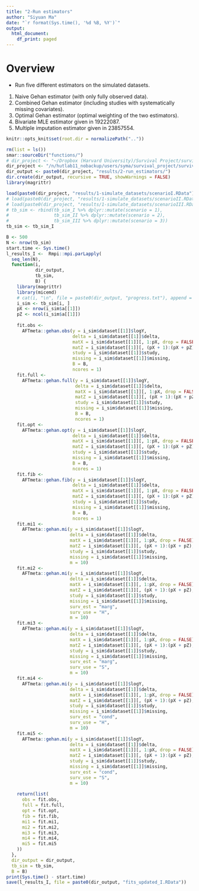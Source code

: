 ```yaml
---
title: "2-Run estimators"
author: "Siyuan Ma"
date: "`r format(Sys.time(), '%d %B, %Y')`"
output:
  html_document:
    df_print: paged
---
```

# Overview
- Run five different estimators on the simulated datasets.
1. Naive Gehan estimator (with only fully observed data).
2. Combined Gehan estimator (including studies with systematically missing covariates).
3. Optimal Gehan estimator (optimal weighting of the two estimators).
4. Bivariate MLE estimator given in 19222087.
5. Multiple imputation estimator given in 23857554.
```r
knitr::opts_knit$set(root.dir = normalizePath(".."))
```
```r
rm(list = ls())
smar::sourceDir("functions/")
# dir_project <- "~/Dropbox (Harvard University)/Survival Project/survival_paper/"
dir_project <- "/n/hutlab11_nobackup/users/syma/survival_project/survival_paper/"
dir_output <- paste0(dir_project, "results/2-run_estimators/")
dir.create(dir_output, recursive = TRUE, showWarnings = FALSE)
library(magrittr)
```
```r
load(paste0(dir_project, "results/1-simulate_datasets/scenarioI.RData"))
# load(paste0(dir_project, "results/1-simulate_datasets/scenarioII.RData"))
# load(paste0(dir_project, "results/1-simulate_datasets/scenarioIII.RData"))
# tb_sim <- rbind(tb_sim_I %>% dplyr::mutate(scenario = 1),
#                 tb_sim_II %>% dplyr::mutate(scenario = 2),
#                 tb_sim_III %>% dplyr::mutate(scenario = 3))
tb_sim <- tb_sim_I
```
```r
B <- 500
N <- nrow(tb_sim)
start.time <- Sys.time()
l_results_I <-  Rmpi::mpi.parLapply(
  seq_len(N),
  function(i,
           dir_output,
           tb_sim,
           B) {
    library(magrittr)
    library(micemd)
    # cat(i, "\n", file = paste0(dir_output, "progress.txt"), append = TRUE)
    i_sim <- tb_sim[i, ]
    pX <- nrow(i_sim$a[[1]])
    pZ <- ncol(i_sim$a[[1]])
    
    fit.obs <-
      AFTmeta::gehan.obs(y = i_sim$dataset[[1]]$logY,
                         delta = i_sim$dataset[[1]]$delta,
                         matX = i_sim$dataset[[1]][, 1:pX, drop = FALSE] %>% as.matrix,
                         matZ = i_sim$dataset[[1]][, (pX + 1):(pX + pZ), drop = FALSE] %>% as.matrix,
                         study = i_sim$dataset[[1]]$study,
                         missing = i_sim$dataset[[1]]$missing,
                         B = B,
                         ncores = 1)
    fit.full <-
      AFTmeta::gehan.full(y = i_sim$dataset[[1]]$logY,
                          delta = i_sim$dataset[[1]]$delta,
                          matX = i_sim$dataset[[1]][, 1:pX, drop = FALSE] %>% as.matrix,
                          matZ = i_sim$dataset[[1]][, (pX + 1):(pX + pZ), drop = FALSE] %>% as.matrix,
                          study = i_sim$dataset[[1]]$study,
                          missing = i_sim$dataset[[1]]$missing,
                          B = B,
                          ncores = 1)
    fit.opt <-
      AFTmeta::gehan.opt(y = i_sim$dataset[[1]]$logY,
                         delta = i_sim$dataset[[1]]$delta,
                         matX = i_sim$dataset[[1]][, 1:pX, drop = FALSE] %>% as.matrix,
                         matZ = i_sim$dataset[[1]][, (pX + 1):(pX + pZ), drop = FALSE] %>% as.matrix,
                         study = i_sim$dataset[[1]]$study,
                         missing = i_sim$dataset[[1]]$missing,
                         B = B,
                         ncores = 1)
    fit.fib <-
      AFTmeta::gehan.fib(y = i_sim$dataset[[1]]$logY,
                         delta = i_sim$dataset[[1]]$delta,
                         matX = i_sim$dataset[[1]][, 1:pX, drop = FALSE] %>% as.matrix,
                         matZ = i_sim$dataset[[1]][, (pX + 1):(pX + pZ), drop = FALSE] %>% as.matrix,
                         study = i_sim$dataset[[1]]$study,
                         missing = i_sim$dataset[[1]]$missing,
                         B = B,
                         ncores = 1)
    fit.mi1 <-
      AFTmeta::gehan.mi(y = i_sim$dataset[[1]]$logY,
                        delta = i_sim$dataset[[1]]$delta,
                        matX = i_sim$dataset[[1]][, 1:pX, drop = FALSE] %>% as.matrix,
                        matZ = i_sim$dataset[[1]][, (pX + 1):(pX + pZ), drop = FALSE] %>% as.matrix,
                        study = i_sim$dataset[[1]]$study,
                        missing = i_sim$dataset[[1]]$missing,
                        m = 10) 
    fit.mi2 <-
      AFTmeta::gehan.mi(y = i_sim$dataset[[1]]$logY,
                        delta = i_sim$dataset[[1]]$delta,
                        matX = i_sim$dataset[[1]][, 1:pX, drop = FALSE] %>% as.matrix,
                        matZ = i_sim$dataset[[1]][, (pX + 1):(pX + pZ), drop = FALSE] %>% as.matrix,
                        study = i_sim$dataset[[1]]$study,
                        missing = i_sim$dataset[[1]]$missing,
                        surv_est = "marg",
                        surv_use = "H",
                        m = 10) 
    fit.mi3 <-
      AFTmeta::gehan.mi(y = i_sim$dataset[[1]]$logY,
                        delta = i_sim$dataset[[1]]$delta,
                        matX = i_sim$dataset[[1]][, 1:pX, drop = FALSE] %>% as.matrix,
                        matZ = i_sim$dataset[[1]][, (pX + 1):(pX + pZ), drop = FALSE] %>% as.matrix,
                        study = i_sim$dataset[[1]]$study,
                        missing = i_sim$dataset[[1]]$missing,
                        surv_est = "marg",
                        surv_use = "S",
                        m = 10) 
    fit.mi4 <-
      AFTmeta::gehan.mi(y = i_sim$dataset[[1]]$logY,
                        delta = i_sim$dataset[[1]]$delta,
                        matX = i_sim$dataset[[1]][, 1:pX, drop = FALSE] %>% as.matrix,
                        matZ = i_sim$dataset[[1]][, (pX + 1):(pX + pZ), drop = FALSE] %>% as.matrix,
                        study = i_sim$dataset[[1]]$study,
                        missing = i_sim$dataset[[1]]$missing,
                        surv_est = "cond",
                        surv_use = "H",
                        m = 10) 
    fit.mi5 <-
      AFTmeta::gehan.mi(y = i_sim$dataset[[1]]$logY,
                        delta = i_sim$dataset[[1]]$delta,
                        matX = i_sim$dataset[[1]][, 1:pX, drop = FALSE] %>% as.matrix,
                        matZ = i_sim$dataset[[1]][, (pX + 1):(pX + pZ), drop = FALSE] %>% as.matrix,
                        study = i_sim$dataset[[1]]$study,
                        missing = i_sim$dataset[[1]]$missing,
                        surv_est = "cond",
                        surv_use = "S",
                        m = 10) 
    
    return(list(
      obs = fit.obs,
      full = fit.full,
      opt = fit.opt,
      fib = fit.fib,
      mi1 = fit.mi1,
      mi2 = fit.mi2,
      mi3 = fit.mi3,
      mi4 = fit.mi4,
      mi5 = fit.mi5
    ))
  },
  dir_output = dir_output,
  tb_sim = tb_sim,
  B = B)
print(Sys.time() - start.time)
save(l_results_I, file = paste0(dir_output, "fits_updated_I.RData"))
```

